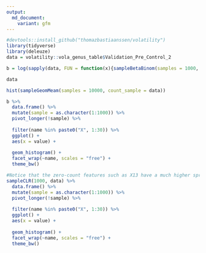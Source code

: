 ```yaml
---
output:
  md_document:
    variant: gfm
---
```



```r
#devtools::install_github("thomazbastiaanssen/volatility")
library(tidyverse)
library(deleuze)
data = volatility::vola_genus_table$Validation_Pre_Control_2

b = log(sapply(data, FUN = function(x){sampleBetaBinom(samples = 1000, k = x, n = sum(data))}, simplify = T)) - sampleGeomMeam(samples = 1000, count_sample = data)

data

hist(sampleGeomMeam(samples = 10000, count_sample = data))

b %>%
  data.frame() %>%
  mutate(sample = as.character(1:1000)) %>%
  pivot_longer(!sample) %>%
 
  filter(name %in% paste0("X", 1:30)) %>%
  ggplot() +
  aes(x = value) +
 
  geom_histogram() +
  facet_wrap(~name, scales = "free") +
  theme_bw()

#Notice that the zero-count features such as X13 have a much higher spread than high rollers like X7
sampleCLR(1000, data) %>%
  data.frame() %>%
  mutate(sample = as.character(1:1000)) %>%
  pivot_longer(!sample) %>%
  
  filter(name %in% paste0("X", 1:30)) %>%
  ggplot() +
  aes(x = value) +
  
  geom_histogram() +
  facet_wrap(~name, scales = "free") +
  theme_bw()


```

